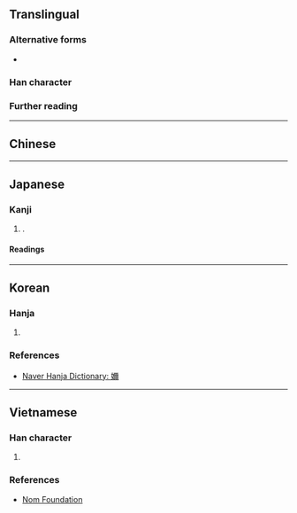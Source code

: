 {{character info}}
==Translingual==

===Alternative forms===
* {{zh-l|妳}}

===Han character===
{{Han char|rn=38|rad=女|as=14|sn=17|four=41427|canj=VMFB|ids=⿰女爾}}

===Further reading===
{{Han ref|kx=0272.470|dkj=06824|dj=0541.060|hdz=21086.020|uh=5B2D}}

----

==Chinese==
{{zh-see|奶|v}}

----

==Japanese==

===Kanji===
{{ja-kanji|grade=|rs=女14|shin=妳}}

# {{ja-kyu sp|妳}}.

====Readings====
{{ja-readings
|goon=ない,ね,に
|kanon=だい,でい,じ<ぢ
|kun=はは-,はぐく-む,あね-
}}

----

==Korean==

===Hanja===
{{ko-hanja|젖|내}}

# {{rfdef|ko|sort=女14}}

===References===
* [https://hanja.dict.naver.com/hanja?q=嬭 Naver Hanja Dictionary: 嬭]

----

==Vietnamese==

===Han character===
{{vi-readings|hanviet=nãi,nè,nẽ|nom=nãi|rs=女14}}

# {{rfdef|vi|sort=女14}}

===References===
* [http://nomfoundation.org/common/nom_details.php?codepoint=5B2D Nom Foundation]